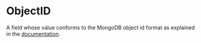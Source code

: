 # ObjectID

A field whose value conforms to the MongoDB object id format as explained in the
[documentation](https://docs.mongodb.com/manual/reference/method/ObjectId/#ObjectId).
